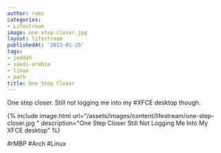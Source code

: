 ```yaml
---
author: rami
categories:
- Lifestream
image: one-step-closer.jpg
layout: lifestream
publishedAt: '2013-01-25'
tags:
- jeddah
- saudi-arabia
- linux
- path
title: One Step Closer
---
```


One step closer. Still not logging me into my #XFCE desktop though.

{% include image.html url="/assets/images/content/lifestream/one-step-closer.jpg " description="One Step Closer Still Not Logging Me Into My XFCE desktop" %}

#rMBP #Arch #Linux